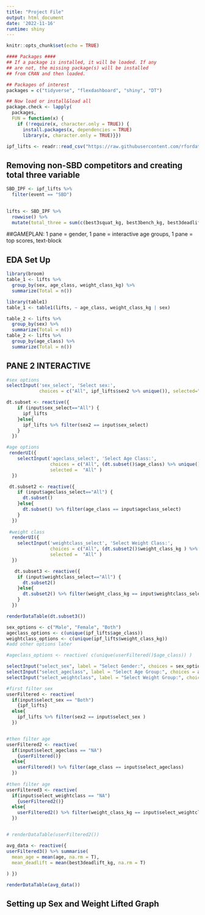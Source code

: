 ```yaml
---
title: "Project File"
output: html_document
date: '2022-11-16'
runtime: shiny
---
```


```r
knitr::opts_chunk$set(echo = TRUE)
```

```r
#### Packages ####
## If a package is installed, it will be loaded. If any 
## are not, the missing package(s) will be installed 
## from CRAN and then loaded.

## Packages of interest
packages = c("tidyverse", "flexdashboard", "shiny", "DT")

## Now load or install&load all
package.check <- lapply(
  packages,
  FUN = function(x) {
    if (!require(x, character.only = TRUE)) {
      install.packages(x, dependencies = TRUE)
      library(x, character.only = TRUE)}})

```


```r
ipf_lifts <- readr::read_csv("https://raw.githubusercontent.com/rfordatascience/tidytuesday/master/data/2019/2019-10-08/ipf_lifts.csv") %>% mutate(sex2 = if_else(sex == "F", "Female", "Male"))
```

## Removing non-SBD competitors and creating total three variable
```r

SBD_IPF <- ipf_lifts %>% 
  filter(event == "SBD")
  

lifts <- SBD_IPF %>%
  rowwise() %>%
  mutate(total_three = sum(c(best3squat_kg, best3bench_kg, best3deadlift_kg), na.rm = TRUE))

```


##GAMEPLAN: 1 pane = gender, 1 pane = interactive age groups, 1 pane = top scores, text-block

## EDA Set Up


```r
library(broom)
table_1 <- lifts %>%
  group_by(sex, age_class, weight_class_kg) %>%
  summarize(Total = n())

library(table1)
table_1 <- table1(lifts, ~ age_class, weight_class_kg | sex)

table_2 <- lifts %>%
  group_by(sex) %>%
  summarize(Total = n())
table_2 <- lifts %>%
  group_by(age_class) %>%
  summarize(Total = n())

```  





## PANE 2 INTERACTIVE


```r
#sex options
selectInput('sex_select', 'Select sex:',
            choices = c("All", ipf_lifts$sex2 %>% unique()), selected="All")

dt.subset <- reactive({
    if (input$sex_select=="All") {
      ipf_lifts
    }else{
      ipf_lifts %>% filter(sex2 == input$sex_select)
    }
  })

#age options
 renderUI({
    selectInput('ageclass_select', 'Select Age Class:', 
                choices = c("All", (dt.subset()$age_class) %>% unique()), 
                selected =  "All" )
  })

 dt.subset2 <- reactive({
    if (input$ageclass_select=="All") {
      dt.subset()
    }else{
      dt.subset() %>% filter(age_class == input$ageclass_select)
    }
  })
 
 #weight class 
  renderUI({
    selectInput('weightclass_select', 'Select Weight Class:', 
                choices = c("All", (dt.subset2()$weight_class_kg ) %>% unique()), 
                selected =  "All" )
  })

   dt.subset3 <- reactive({
    if (input$weightclass_select=="All") {
      dt.subset2()
    }else{
      dt.subset2() %>% filter(weight_class_kg == input$weightclass_select)
    }
  })

renderDataTable(dt.subset3())

```


```r
sex_options <- c("Male", "Female", "Both")
ageclass_options <- c(unique(ipf_lifts$age_class))
weightclass_options <- c(unique(ipf_lifts$weight_class_kg))
#add other options later

#ageclass_options <- reactive( c(unique(userFiltered()$age_class)) )
```

```r
selectInput("select_sex", label = "Select Gender:", choices = sex_options)
selectInput("select_ageclass", label = "Select Age Group:", choices = ageclass_options)
selectInput("select_weightclass", label = "Select Weight Group:", choices = weightclass_options)

```


```r
#first filter sex
userFiltered <- reactive(
  if(input$select_sex == "Both")
    {ipf_lifts}
  else{
    ipf_lifts %>% filter(sex2 == input$select_sex )
  })


#then filter age
userFiltered2 <- reactive(
  if(input$select_ageclass == "NA")
    {userFiltered()}
  else{
    userFiltered() %>% filter(age_class == input$select_ageclass)
  })
   
#then filter age
userFiltered3 <- reactive(
  if(input$select_weightclass == "NA")
    {userFiltered2()}
  else{
    userFiltered2() %>% filter(weight_class_kg == input$select_weightclass)
  })


# renderDataTable(userFiltered2())
```

```r
avg_data <- reactive({
userFiltered3() %>% summarise(
  mean_age = mean(age, na.rm = T),
  mean_deadlift = mean(best3deadlift_kg, na.rm = T)
  
) })

renderDataTable(avg_data())

```

## Setting up Sex and Weight Lifted Graph
```r

```

